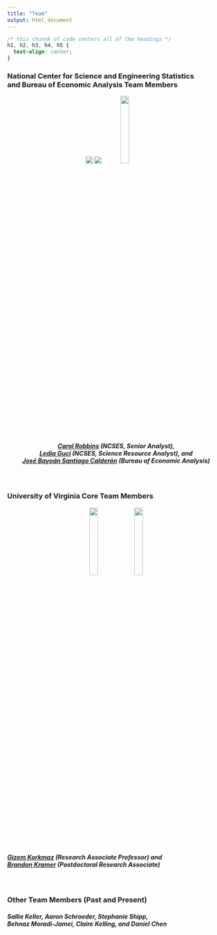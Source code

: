 ```yaml
---
title: "Team"
output: html_document
---
```


```css
/* this chunnk of code centers all of the headings */
h1, h2, h3, h4, h5 {
  text-align: center;
}
```

### National Center for Science and Engineering Statistics <br> and Bureau of Economic Analysis Team Members 

<center>
![](/./overview_files/carol.png) ![](/./overview_files/ledia.png) ![](/./overview_files/bayoan.jpg){width=20%}
</center>

##### [Carol Robbins](https://www.nsf.gov/staff/staff_bio.jsp?lan=crobbins&from_org=) (NCSES, Senior Analyst), <br>[Ledia Guci](https://www.nsf.gov/staff/staff_bio.jsp?lan=lguci&from_org=) (NCSES, Science Resource Analyst), and <br>[José Bayoán Santiago Calderón](https://biocomplexity.virginia.edu/j-bayoan-santiago-calderon) (Bureau of Economic Analysis) {style=text-align:center}

<br>

### University of Virginia Core Team Members 

<center>
![](/./overview_files/gizem.jpg){width=20%} ![](/./overview_files/brandon.jpg){width=20%}
</center>

##### [Gizem Korkmaz](https://biocomplexity.virginia.edu/gizem-korkmaz) (Research Associate Professor) and <br>[Brandon Kramer](https://www.brandonleekramer.com/about/) (Postdoctoral Research Associate)

<br>

### Other Team Members (Past and Present)

##### Sallie Keller, Aaron Schroeder, Stephanie Shipp, <br>Behnaz Moradi-Jamei, Claire Kelling, and Daniel Chen

<br>